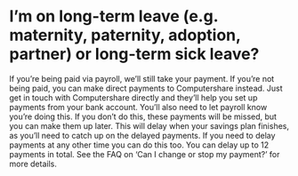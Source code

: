 # I’m on long-term leave (e.g. maternity, paternity, adoption, partner) or long-term sick leave?

If you’re being paid via payroll, we’ll still take your payment. If you’re not being paid, you can make direct payments to Computershare instead. Just get in touch with Computershare directly and they’ll help you set up payments from your bank account. You’ll also need to let payroll know you’re doing this.
If you don’t do this, these payments will be missed, but you can make them up later. This will delay when your savings plan finishes, as you’ll need to catch up on the delayed payments. If you need to delay payments at any other time you can do this too.
You can delay up to 12 payments in total. See the FAQ on ‘Can I change or stop my payment?’ for more details.